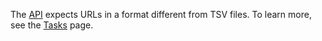 <Cut title="I insert links to the API the same way as in a TSV file but there's an error. What am I doing wrong?">

The [API](https://toloka.ai/docs/api/api-reference/#post-/tasks) expects URLs in a format different from TSV files. To learn more, see the [Tasks](/docs/api/tasks) page.

</Cut>
